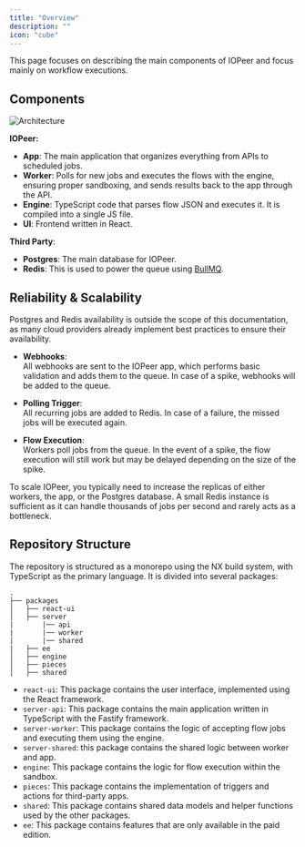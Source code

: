 ```yaml
---
title: "Overview"
description: ""
icon: "cube"
---
```


This page focuses on describing the main components of IOPeer and focus mainly on workflow executions.

## Components

![Architecture](/resources/architecture.png)

**IOPeer:**

- **App**: The main application that organizes everything from APIs to scheduled jobs.
- **Worker**: Polls for new jobs and executes the flows with the engine, ensuring proper sandboxing, and sends results back to the app through the API.
- **Engine**: TypeScript code that parses flow JSON and executes it. It is compiled into a single JS file.
- **UI**: Frontend written in React.

**Third Party**:
- **Postgres**: The main database for IOPeer.
- **Redis**: This is used to power the queue using [BullMQ](https://docs.bullmq.io/).

## Reliability & Scalability

<Tip>
Postgres and Redis availability is outside the scope of this documentation, as many cloud providers already implement best practices to ensure their availability.
</Tip>

- **Webhooks**:  
  All webhooks are sent to the IOPeer app, which performs basic validation and adds them to the queue. In case of a spike, webhooks will be added to the queue.

- **Polling Trigger**:  
  All recurring jobs are added to Redis. In case of a failure, the missed jobs will be executed again.

- **Flow Execution**:  
  Workers poll jobs from the queue. In the event of a spike, the flow execution will still work but may be delayed depending on the size of the spike.

To scale IOPeer, you typically need to increase the replicas of either workers, the app, or the Postgres database. A small Redis instance is sufficient as it can handle thousands of jobs per second and rarely acts as a bottleneck.

## Repository Structure


The repository is structured as a monorepo using the NX build system, with TypeScript as the primary language. It is divided into several packages:

```
.
├── packages
│   ├── react-ui
│   ├── server
|       |── api
|       |── worker
|       |── shared
|   ├── ee
│   ├── engine
│   ├── pieces
│   ├── shared
```

- `react-ui`: This package contains the user interface, implemented using the React framework.
- `server-api`: This package contains the main application written in TypeScript with the Fastify framework.
- `server-worker`: This package contains the logic of accepting flow jobs and executing them using the engine.
- `server-shared`: this package contains the shared logic between worker and app.
- `engine`: This package contains the logic for flow execution within the sandbox.
- `pieces`: This package contains the implementation of triggers and actions for third-party apps.
- `shared`: This package contains shared data models and helper functions used by the other packages.
- `ee`: This package contains features that are only available in the paid edition.
